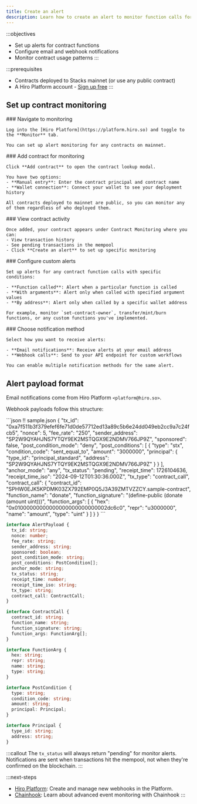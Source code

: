 ```yaml
---
title: Create an alert
description: Learn how to create an alert to monitor function calls for a contract.
---
```


:::objectives
- Set up alerts for contract functions
- Configure email and webhook notifications
- Monitor contract usage patterns
:::

:::prerequisites
- Contracts deployed to Stacks mainnet (or use any public contract)
- A Hiro Platform account - [Sign up free](https://platform.hiro.so)
:::

## Set up contract monitoring

<Steps>
  <Step>
    ### Navigate to monitoring
    
    Log into the [Hiro Platform](https://platform.hiro.so) and toggle to the **Monitor** tab.
    
    You can set up alert monitoring for any contracts on mainnet.
  </Step>

  <Step>
    ### Add contract for monitoring
    
    Click **Add contract** to open the contract lookup modal.
    
    You have two options:
    - **Manual entry**: Enter the contract principal and contract name
    - **Wallet connection**: Connect your wallet to see your deployment history
    
    All contracts deployed to mainnet are public, so you can monitor any of them regardless of who deployed them.
  </Step>

  <Step>
    ### View contract activity
    
    Once added, your contract appears under Contract Monitoring where you can:
    - View transaction history
    - See pending transactions in the mempool
    - Click **Create an alert** to set up specific monitoring
  </Step>

  <Step>
    ### Configure custom alerts
    
    Set up alerts for any contract function calls with specific conditions:
    
    - **Function called**: Alert when a particular function is called
    - **With arguments**: Alert only when called with specified argument values
    - **By address**: Alert only when called by a specific wallet address
    
    For example, monitor `set-contract-owner`, transfer/mint/burn functions, or any custom functions you've implemented.
  </Step>

  <Step>
    ### Choose notification method
    
    Select how you want to receive alerts:
    
    - **Email notifications**: Receive alerts at your email address
    - **Webhook calls**: Send to your API endpoint for custom workflows
    
    You can enable multiple notification methods for the same alert.
  </Step>
</Steps>

## Alert payload format

Email notifications come from Hiro Platform `<platform@hiro.so>`.

Webhook payloads follow this structure:

<CodeTabs storage="languageSwitcher">
```json !! sample.json
{
  "tx_id": "0xa7f511b3f379efef6fe71d0de57712ed13a89c5b6e24dd049eb2cc9a7c24fcb5",
  "nonce": 5,
  "fee_rate": "250",
  "sender_address": "SP2W9QYAHJNS7YTQY9EK2MSTQGX9E2NDMV766JP9Z",
  "sponsored": false,
  "post_condition_mode": "deny",
  "post_conditions": [
    {
      "type": "stx",
      "condition_code": "sent_equal_to",
      "amount": "3000000",
      "principal": {
        "type_id": "principal_standard",
        "address": "SP2W9QYAHJNS7YTQY9EK2MSTQGX9E2NDMV766JP9Z"
      }
    }
  ],
  "anchor_mode": "any",
  "tx_status": "pending",
  "receipt_time": 1726104636,
  "receipt_time_iso": "2024-09-12T01:30:36.000Z",
  "tx_type": "contract_call",
  "contract_call": {
    "contract_id": "SPHW0EJK5KPDMK03ZX792EMP0Q5J3A39ZMTVZZCY.sample-contract",
    "function_name": "donate",
    "function_signature": "(define-public (donate (amount uint)))",
    "function_args": [
      {
        "hex": "0x01000000000000000000000000002dc6c0",
        "repr": "u3000000",
        "name": "amount",
        "type": "uint"
      }
    ]
  }
}
```

```ts !! alert-payload.ts
interface AlertPayload {
  tx_id: string;
  nonce: number;
  fee_rate: string;
  sender_address: string;
  sponsored: boolean;
  post_condition_mode: string;
  post_conditions: PostCondition[];
  anchor_mode: string;
  tx_status: string;
  receipt_time: number;
  receipt_time_iso: string;
  tx_type: string;
  contract_call: ContractCall;
}

interface ContractCall {
  contract_id: string;
  function_name: string;
  function_signature: string;
  function_args: FunctionArg[];
}

interface FunctionArg {
  hex: string;
  repr: string;
  name: string;
  type: string;
}

interface PostCondition {
  type: string;
  condition_code: string;
  amount: string;
  principal: Principal;
}

interface Principal {
  type_id: string;
  address: string;
}
```
</CodeTabs>

:::callout
The `tx_status` will always return "pending" for monitor alerts. Notifications are sent when transactions hit the mempool, not when they're confirmed on the blockchain.
:::

:::next-steps
- [Hiro Platform](https://platform.hiro.so): Create and manage new webhooks in the Platform.
- [Chainhook](/tools/chainhook): Learn about advanced event monitoring with Chainhook
:::